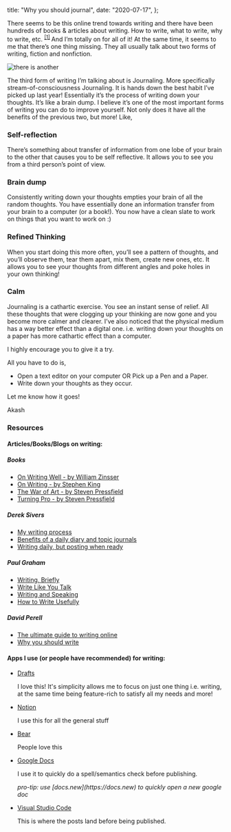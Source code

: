   title: "Why you should journal",
  date: "2020-07-17",
};

<!-- You’re missing out if you’re not journaling -->

<!--more-->

There seems to be this online trend towards writing and there have been hundreds of books & articles about writing. How to write, what to write, why to write, etc. <sup>[[1]](#resources) </sup> And I’m totally on for all of it!
At the same time, it seems to me that there’s one thing missing. They all usually talk about two forms of writing, fiction and nonfiction.

<div className="flex items-center justify-center">
  <img src={require("./there-is-more.gif")} alt="there is another" />
</div>

The third form of writing I’m talking about is Journaling. More specifically stream-of-consciousness Journaling. It is hands down the best habit I’ve picked up last year! Essentially it’s the process of writing down your thoughts. It’s like a brain dump. I believe it’s one of the most important forms of writing you can do to improve yourself. Not only does it have all the benefits of the previous two, but more! Like,

### Self-reflection

There’s something about transfer of information from one lobe of your brain to the other that causes you to be self reflective. It allows you to see you from a third person’s point of view.

### Brain dump

Consistently writing down your thoughts empties your brain of all the random thoughts. You have essentially done an information transfer from your brain to a computer (or a book!). You now have a clean slate to work on things that you want to work on :)

### Refined Thinking

When you start doing this more often, you’ll see a pattern of thoughts, and you’ll observe them, tear them apart, mix them, create new ones, etc. It allows you to see your thoughts from different angles and poke holes in your own thinking!

### Calm

Journaling is a cathartic exercise. You see an instant sense of relief. All these thoughts that were clogging up your thinking are now gone and you become more calmer and clearer. I’ve also noticed that the physical medium has a way better effect than a digital one. i.e. writing down your thoughts on a paper has more cathartic effect than a computer.

I highly encourage you to give it a try.

All you have to do is,

- Open a text editor on your computer OR Pick up a Pen and a Paper.
- Write down your thoughts as they occur.

Let me know how it goes!

Akash

### Resources

#### Articles/Books/Blogs on writing:

##### Books

- [On Writing Well - by William Zinsser](https://www.amazon.com/dp/0060891548)
- [On Writing - by Stephen King](https://www.amazon.com/Writing-10th-Anniversary-Memoir-Craft/dp/1439156816)
- [The War of Art - by Steven Pressfield](https://www.amazon.com/dp/0446691437)
- [Turning Pro - by Steven Pressfield](https://www.amazon.com/dp/1936891034)

##### Derek Sivers

- [My writing process](https://sivers.org/7)
- [Benefits of a daily diary and topic journals](https://sivers.org/dj)
- [Writing daily, but posting when ready](https://sivers.org/nod)

##### Paul Graham

- [Writing, Briefly](http://www.paulgraham.com/writing44.html)
- [Write Like You Talk](http://www.paulgraham.com/talk.html)
- [Writing and Speaking](http://www.paulgraham.com/speak.html)
- [How to Write Usefully](http://paulgraham.com/useful.html)

##### David Perell

- [The ultimate guide to writing online](https://www.perell.com/blog/the-ultimate-guide-to-writing-online)
- [Why you should write](https://www.perell.com/blog/why-you-should-write)

#### Apps I use (or people have recommended) for writing:

- [Drafts](https://getdrafts.com)

  I love this! It's simplicity allows me to focus on just one thing i.e. writing, at the same time being feature-rich to satisfy all my needs and more!

- [Notion](https://notion.so)

  I use this for all the general stuff

- [Bear](https://bear.app)

  People love this

- [Google Docs](https://docs.new)

  I use it to quickly do a spell/semantics check before publishing.

  <i>
    pro-tip: use [docs.new](https://docs.new) to quickly open a new google doc
  </i>

- [Visual Studio Code](https://visualstudio.microsoft.com)

  This is where the posts land before being published.
